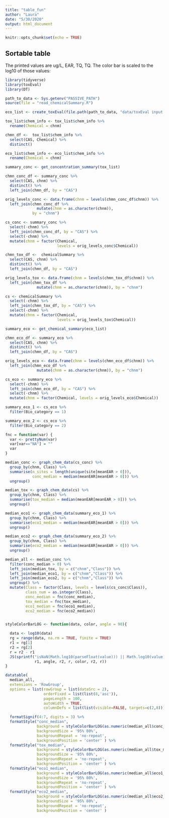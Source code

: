 ```yaml
---
title: "table_fun"
author: "Laura"
date: "5/30/2020"
output: html_document
---
```


```r
knitr::opts_chunk$set(echo = TRUE)
```

## Sortable table

The printed values are ug/L, EAR, TQ, TQ. The color bar is scaled to the log10 of those values:

```r
library(tidyverse)
library(toxEval)
library(DT)

path_to_data <- Sys.getenv("PASSIVE_PATH")
source(file = "read_chemicalSummary.R")

eco_list <- create_toxEval(file.path(path_to_data, "data/toxEval input file/","passive_benchmarks_all.xlsx"))

tox_list$chem_info <- tox_list$chem_info %>% 
  rename(Chemical = chnm)

chmn_df <-  tox_list$chem_info %>% 
  select(CAS, Chemical) %>% 
  distinct()

eco_list$chem_info <- eco_list$chem_info %>% 
  rename(Chemical = chnm)

summary_conc <- get_concentration_summary(tox_list)

chmn_conc_df <- summary_conc %>% 
  select(CAS, chnm) %>% 
  distinct() %>%
  left_join(chmn_df, by = "CAS")

orig_levels_conc <- data.frame(chnm = levels(chmn_conc_df$chnm)) %>% 
  left_join(chmn_conc_df %>% 
              mutate(chnm = as.character(chnm)), 
            by = "chnm")

cs_conc <- summary_conc %>% 
  select(-chnm) %>% 
  left_join(chmn_conc_df, by = "CAS") %>% 
  select(-chnm) %>%
  mutate(chnm = factor(Chemical, 
                       levels = orig_levels_conc$Chemical))

chmn_tox_df <-  chemicalSummary %>% 
  select(CAS, chnm) %>% 
  distinct() %>%
  left_join(chmn_df, by = "CAS")

orig_levels_tox <- data.frame(chnm = levels(chmn_tox_df$chnm)) %>% 
  left_join(chmn_tox_df %>% 
              mutate(chnm = as.character(chnm)), by = "chnm")

cs <- chemicalSummary %>% 
  select(-chnm) %>% 
  left_join(chmn_tox_df, by = "CAS") %>% 
  select(-chnm) %>%
  mutate(chnm = factor(Chemical, 
                       levels = orig_levels_tox$Chemical))

summary_eco <- get_chemical_summary(eco_list)

chmn_eco_df <- summary_eco %>% 
  select(CAS, chnm) %>% 
  distinct() %>%
  left_join(chmn_df, by = "CAS")

orig_levels_eco <- data.frame(chnm = levels(chmn_eco_df$chnm)) %>% 
  left_join(chmn_eco_df %>% 
              mutate(chnm = as.character(chnm)), by = "chnm")

cs_eco <- summary_eco %>% 
  select(-chnm) %>% 
  left_join(chmn_eco_df, by = "CAS") %>% 
  select(-chnm) %>%
  mutate(chnm = factor(Chemical, levels = orig_levels_eco$Chemical))

summary_eco_1 <- cs_eco %>% 
  filter(Bio_category == 1)

summary_eco_2 <- cs_eco %>% 
  filter(Bio_category == 2)

fnc = function(var) {
  var <- prettyNum(var)
  var[var=="NA"] = ""
  var
}

median_conc <- graph_chem_data(cs_conc) %>% 
  group_by(chnm, Class) %>% 
  summarise(n_sites = length(unique(site[meanEAR > 0])),
            conc_median = median(meanEAR[meanEAR > 0])) %>% 
  ungroup() 

median_tox <- graph_chem_data(cs) %>% 
  group_by(chnm, Class) %>% 
  summarise(tox_median = median(meanEAR[meanEAR > 0])) %>% 
  ungroup() 

median_eco1 <- graph_chem_data(summary_eco_1) %>% 
  group_by(chnm, Class) %>% 
  summarise(eco1_median = median(meanEAR[meanEAR > 0])) %>% 
  ungroup() 

median_eco2 <- graph_chem_data(summary_eco_2) %>% 
  group_by(chnm, Class) %>% 
  summarise(eco2_median = median(meanEAR[meanEAR > 0])) %>% 
  ungroup() 

median_all <- median_conc %>% 
  filter(conc_median > 0) %>% 
  left_join(median_tox, by = c("chnm","Class")) %>% 
  left_join(median_eco1, by = c("chnm","Class")) %>% 
  left_join(median_eco2, by = c("chnm","Class")) %>% 
  ungroup() %>% 
  mutate(Class = factor(Class, levels = levels(cs_conc$Class)),
         class_num = as.integer(Class),
         conc_median = fnc(conc_median),
         tox_median = fnc(tox_median),
         eco1_median = fnc(eco1_median),
         eco2_median = fnc(eco2_median))


styleColorBarLOG <- function(data, color, angle = 90){

  data <- log10(data)
  rg = range(data, na.rm = TRUE, finite = TRUE)
  r1 = rg[1]
  r2 = rg[2]
  r = r2 - r1
  JS(sprintf("isNaN(Math.log10(parseFloat(value))) || Math.log10(value) <= %f ? '' : 'linear-gradient(%fdeg, transparent ' + (%f - Math.log10(value))/%f * 100 + '%%, %s ' + (%f - Math.log10(value))/%f * 100 + '%%)'", 
             r1, angle, r2, r, color, r2, r))
}

datatable(
  median_all,
  extensions = 'RowGroup',
  options = list(rowGroup = list(dataSrc = 2),
                 orderFixed = list(list(8,'asc')),
                 pageLength = 100,
                 autoWidth = TRUE,
                 columnDefs = list(list(visible=FALSE, targets=c(2,8))))) %>% 

  formatSignif(4:7, digits = 3) %>% 
  formatStyle("conc_median",
              background = styleColorBarLOG(as.numeric(median_all$conc_median), 'goldenrod'),
              backgroundSize = '95% 80%',
              backgroundRepeat = 'no-repeat',
              backgroundPosition = 'center' ) %>% 
  formatStyle("tox_median",
              background = styleColorBarLOG(as.numeric(median_all$tox_median), 'goldenrod'),
              backgroundSize = '95% 80%',
              backgroundRepeat = 'no-repeat',
              backgroundPosition = 'center' ) %>% 
  formatStyle("eco1_median",
              background = styleColorBarLOG(as.numeric(median_all$eco1_median), 'goldenrod'),
              backgroundSize = '95% 80%',
              backgroundRepeat = 'no-repeat',
              backgroundPosition = 'center' ) %>%
  formatStyle("eco2_median",
              background = styleColorBarLOG(as.numeric(median_all$eco2_median), 'goldenrod'),
              backgroundSize = '95% 80%',
              backgroundRepeat = 'no-repeat',
              backgroundPosition = 'center' )



```